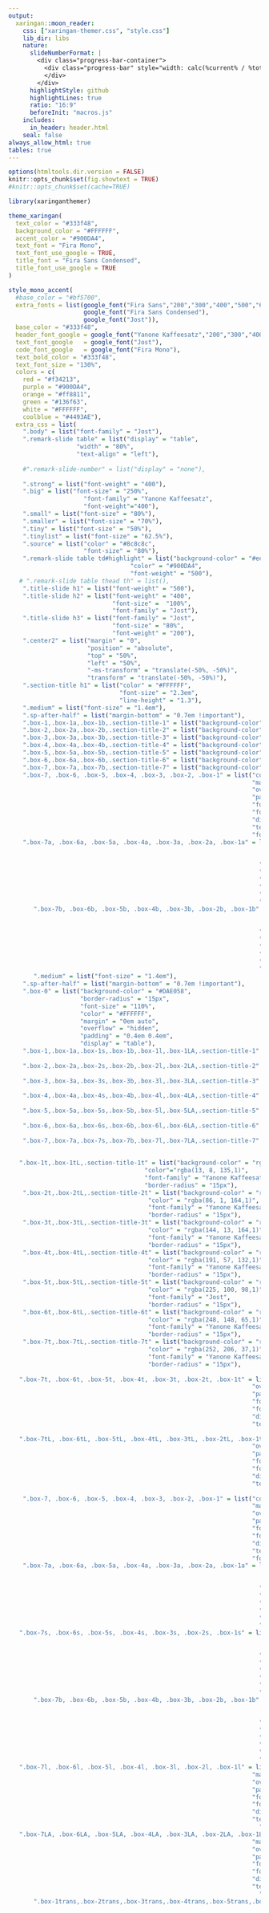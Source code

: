 ```yaml
---
output:
  xaringan::moon_reader:
    css: ["xaringan-themer.css", "style.css"]
    lib_dir: libs
    nature:
      slideNumberFormat: |
        <div class="progress-bar-container">
          <div class="progress-bar" style="width: calc(%current% / %total% * 100%);">
          </div>
        </div>
      highlightStyle: github
      highlightLines: true
      ratio: "16:9"
      beforeInit: "macros.js"
    includes:
      in_header: header.html
    seal: false
always_allow_html: true
tables: true
---
```


```r
options(htmltools.dir.version = FALSE)
knitr::opts_chunk$set(fig.showtext = TRUE)
#knitr::opts_chunk$set(cache=TRUE)
```

```r
library(xaringanthemer)

theme_xaringan(
  text_color = "#333f48",
  background_color = "#FFFFFF",
  accent_color = "#900DA4",
  text_font = "Fira Mono",
  text_font_use_google = TRUE,
  title_font = "Fira Sans Condensed",
  title_font_use_google = TRUE
)

style_mono_accent(
  #base_color = "#bf5700",
  extra_fonts = list(google_font("Fira Sans","200","300","400","500","600"),
                     google_font("Fira Sans Condensed"),
                     google_font("Jost")),
  base_color = "#333f48",
  header_font_google = google_font("Yanone Kaffeesatz","200","300","400","500","600","700"),
  text_font_google   = google_font("Jost"),
  code_font_google   = google_font("Fira Mono"),
  text_bold_color = "#333f48",
  text_font_size = "130%",
  colors = c(
    red = "#f34213",
    purple = "#900DA4",
    orange = "#ff8811",
    green = "#136f63",
    white = "#FFFFFF",
    coolblue = "#4493AE"),
  extra_css = list(
    ".body" = list("font-family" = "Jost"),
    ".remark-slide table" = list("display" = "table",
                   "width" = "80%",
                   "text-align" = "left"),
    
    #".remark-slide-number" = list("display" = "none"),
    
    ".strong" = list("font-weight" = "400"),
    ".big" = list("font-size" = "250%",
                     "font-family" = "Yanone Kaffeesatz",
                     "font-weight"="400"),
    ".small" = list("font-size" = "80%"),
    ".smaller" = list("font-size" = "70%"),
    ".tiny" = list("font-size" = "50%"),
    ".tinylist" = list("font-size" = "62.5%"),
    ".source" = list("color" = "#8c8c8c",
                     "font-size" = "80%"),
    ".remark-slide table td#highlight" = list("background-color" = "#eee1f0",
                                  "color" = "#900DA4",
                                  "font-weight" = "500"),
   # ".remark-slide table thead th" = list(),
    ".title-slide h1" = list("font-weight" = "500"),
    ".title-slide h2" = list("font-weight" = "400",
                             "font-size" =  "100%",
                             "font-family" = "Jost"),
    ".title-slide h3" = list("font-family" = "Jost",
                             "font-size" = "80%",
                             "font-weight" = "200"),
    ".center2" = list("margin" = "0",
                      "position" = "absolute",
                      "top" = "50%",
                      "left" = "50%",
                      "-ms-transform" = "translate(-50%, -50%)",
                      "transform" = "translate(-50%, -50%)"),
    ".section-title h1" = list("color" = "#FFFFFF",
                               "font-size" = "2.3em",
                               "line-height" = "1.3"),
    ".medium" = list("font-size" = "1.4em"),
    ".sp-after-half" = list("margin-bottom" = "0.7em !important"),
    ".box-1,.box-1a,.box-1b,.section-title-1" = list("background-color" = "#5A3D66"),
    ".box-2,.box-2a,.box-2b,.section-title-2" = list("background-color" = "#9442B5"),
    ".box-3,.box-3a,.box-3b,.section-title-3" = list("background-color" = "#4493AE"),
    ".box-4,.box-4a,.box-4b,.section-title-4" = list("background-color" = "#A5AC20"),
    ".box-5,.box-5a,.box-5b,.section-title-5" = list("background-color" = "#DAE058"),
    ".box-6,.box-6a,.box-6b,.section-title-6" = list("background-color" = "#F89441"),
    ".box-7,.box-7a,.box-7b,.section-title-7" = list("background-color" = "#FCCE25"),
    ".box-7, .box-6, .box-5, .box-4, .box-3, .box-2, .box-1" = list("color" = "#FFFFFF",
                                                                    "margin" = "0em auto",
                                                                    "overflow" = "hidden",
                                                                    "padding" = "0.4em 0.4em",
                                                                    "font-weight" = "600",
                                                                    "font-size" = "31px",
                                                                    "display" = "table",
                                                                    "text-align" = "center",
                                                                    "font-family" = "Jost"),
    ".box-7a, .box-6a, .box-5a, .box-4a, .box-3a, .box-2a, .box-1a" = list("color" = "#FFFFFF",
                                                                          "left" = "0px",
                                                                          "overflow" = "hidden",
                                                                      "padding" = "0.4em 0.4em",
                                                                      "font-weight" = "600",
                                                                      "font-size" = "25px",
                                                                      "display" = "table",
                                                                      "text-align" = "center",
                                                                      "font-family" = "Fira Sans"),
       ".box-7b, .box-6b, .box-5b, .box-4b, .box-3b, .box-2b, .box-1b" = list("color" = "#FFFFFF",
                                                                          "left" = "0px",
                                                                          "overflow" = "hidden",
                                                                      "padding" = "0.4em 0.4em",
                                                                      "font-weight" = "600",
                                                                      "font-size" = "25px",
                                                                      "display" = "table",
                                                                      "text-align" = "left",
                                                                      "font-family" = "Fira Sans"),
       ".medium" = list("font-size" = "1.4em"),
    ".sp-after-half" = list("margin-bottom" = "0.7em !important"),
    ".box-0" = list("background-color" = "#DAE058",
                    "border-radius" = "15px",
                    "font-size" = "110%",
                    "color" = "#FFFFFF",
                    "margin" = "0em auto",
                    "overflow" = "hidden",
                    "padding" = "0.4em 0.4em",
                    "display" = "table"),
    ".box-1,.box-1a,.box-1s,.box-1b,.box-1l,.box-1LA,.section-title-1" = list("background-color" = "#5A3D66",
                                                                              "border-radius" = "15px"),
    ".box-2,.box-2a,.box-2s,.box-2b,.box-2l,.box-2LA,.section-title-2" = list("background-color" = "#9442B5",
                                                                              "border-radius" = "15px"),
    ".box-3,.box-3a,.box-3s,.box-3b,.box-3l,.box-3LA,.section-title-3" = list("background-color" = "#4493AE",
                                                                              "border-radius" = "15px"),
    ".box-4,.box-4a,.box-4s,.box-4b,.box-4l,.box-4LA,.section-title-4" = list("background-color" = "#A5AC20",
                                                                              "border-radius" = "15px"),
    ".box-5,.box-5a,.box-5s,.box-5b,.box-5l,.box-5LA,.section-title-5" = list("background-color" = "#DAE058",
                                                                              "border-radius" = "15px"),
    ".box-6,.box-6a,.box-6s,.box-6b,.box-6l,.box-6LA,.section-title-6" = list("background-color" = "#F89441",
                                                                              "border-radius" = "15px"),
    ".box-7,.box-7a,.box-7s,.box-7b,.box-7l,.box-7LA,.section-title-7" = list("background-color" = "#FCCE25",
                                                                              "border-radius" = "15px"),
   
   ".box-1t,.box-1tL,.section-title-1t" = list("background-color" = "rgba(13, 8, 135,0.3)",
                                      "color"="rgba(13, 8, 135,1)",
                                      "font-family" = "Yanone Kaffeesatz",
                                      "border-radius" = "15px"),
    ".box-2t,.box-2tL,.section-title-2t" = list("background-color" = "rgba(86, 1, 164,0.3)",
                                       "color" = "rgba(86, 1, 164,1)",
                                       "font-family" = "Yanone Kaffeesatz",
                                       "border-radius" = "15px"),
    ".box-3t,.box-3tL,.section-title-3t" = list("background-color" = "rgba(144, 13, 164,0.3)",
                                       "color" = "rgba(144, 13, 164,1)",
                                       "font-family" = "Yanone Kaffeesatz",
                                       "border-radius" = "15px"),
    ".box-4t,.box-4tL,.section-title-4t" = list("background-color" = "rgba(191, 57, 132,0.3)",
                                       "color" = "rgba(191, 57, 132,1)",
                                       "font-family" = "Yanone Kaffeesatz",
                                       "border-radius" = "15px"),
    ".box-5t,.box-5tL,.section-title-5t" = list("background-color" = "rgba(225, 100, 98,0.3)",
                                       "color" = "rgba(225, 100, 98,1)",
                                       "font-family" = "Jost",
                                       "border-radius" = "15px"),
    ".box-6t,.box-6tL,.section-title-6t" = list("background-color" = "rgba(248, 148, 65,0.3)",
                                       "color" = "rgba(248, 148, 65,1)",
                                       "font-family" = "Yanone Kaffeesatz",
                                       "border-radius" = "15px"),
    ".box-7t,.box-7tL,.section-title-7t" = list("background-color" = "rgba(252, 206, 37,0.3)",
                                       "color" = "rgba(252, 206, 37,1)",
                                       "font-family" = "Yanone Kaffeesatz",
                                       "border-radius" = "15px"),
   
   ".box-7t, .box-6t, .box-5t, .box-4t, .box-3t, .box-2t, .box-1t" = list("margin" = "0em auto",
                                                                    "overflow" = "hidden",
                                                                    "padding" = "0.4em 0.4em",
                                                                    "font-weight" = "600",
                                                                    "font-size" = "25px",
                                                                    "display" = "table",
                                                                    "text-align" = "center"),
   
   ".box-7tL, .box-6tL, .box-5tL, .box-4tL, .box-3tL, .box-2tL, .box-1tL" = list("margin" = "0em auto",
                                                                    "overflow" = "hidden",
                                                                    "padding" = "0.4em 0.4em",
                                                                    "font-weight" = "600",
                                                                    "font-size" = "50px",
                                                                    "display" = "table",
                                                                    "text-align" = "center"),
   
    ".box-7, .box-6, .box-5, .box-4, .box-3, .box-2, .box-1" = list("color" = "#FFFFFF",
                                                                    "margin" = "0em auto",
                                                                    "overflow" = "hidden",
                                                                    "padding" = "0.4em 0.4em",
                                                                    "font-weight" = "600",
                                                                    "font-size" = "31px",
                                                                    "display" = "table",
                                                                    "text-align" = "center",
                                                                    "font-family" = "Jost"),
    ".box-7a, .box-6a, .box-5a, .box-4a, .box-3a, .box-2a, .box-1a" = list("color" = "#FFFFFF",
                                                                          "left" = "0px",
                                                                          "overflow" = "hidden",
                                                                      "padding" = "0.4em 0.4em",
                                                                      "font-weight" = "600",
                                                                      "font-size" = "25px",
                                                                      "display" = "table",
                                                                      "text-align" = "center",
                                                                      "font-family" = "Yanone Kaffeesatz"),
   ".box-7s, .box-6s, .box-5s, .box-4s, .box-3s, .box-2s, .box-1s" = list("color" = "#FFFFFF",
                                                                          "left" = "0px",
                                                                          "overflow" = "hidden",
                                                                      "padding" = "0.2em 0.2em",
                                                                      "font-weight" = "400",
                                                                      "font-size" = "100%",
                                                                      "display" = "inline",
                                                                      "text-align" = "center",
                                                                      "font-family" = "Yanone Kaffeesatz"),
       ".box-7b, .box-6b, .box-5b, .box-4b, .box-3b, .box-2b, .box-1b" = list("color" = "#FFFFFF",
                                                                          "left" = "0px",
                                                                          "overflow" = "hidden",
                                                                      "padding" = "0.4em 0.4em",
                                                                      "font-weight" = "600",
                                                                      "font-size" = "25px",
                                                                      "display" = "table",
                                                                      "text-align" = "left",
                                                                      "font-family" = "Yanone Kaffeesatz"),
   ".box-7l, .box-6l, .box-5l, .box-4l, .box-3l, .box-2l, .box-1l" = list("color" = "#FFFFFF",
                                                                    "margin" = "0em auto",
                                                                    "overflow" = "hidden",
                                                                    "padding" = "0.4em 0.4em",
                                                                    "font-weight" = "600",
                                                                    "font-size" = "45px",
                                                                    "display" = "table",
                                                                    "text-align" = "center",
                                                                      "font-family" = "Yanone Kaffeesatz"),
   ".box-7LA, .box-6LA, .box-5LA, .box-4LA, .box-3LA, .box-2LA, .box-1LA" = list("color" = "#FFFFFF",
                                                                    "margin" = "0em auto",
                                                                    "overflow" = "hidden",
                                                                    "padding" = "0.4em 0.4em",
                                                                    "font-weight" = "600",
                                                                    "font-size" = "55px",
                                                                    "display" = "table",
                                                                    "text-align" = "center",
                                                                      "font-family" = "Yanone Kaffeesatz"),
       ".box-1trans,.box-2trans,.box-3trans,.box-4trans,.box-5trans,.box-6trans,.box-7trans" = list("background-color" = "#FFFFFF",
                                                                                                 "font-family" = "Yanone Kaffeesatz",
                                                                                                 "border-radius" = "15px",
                                                                                                 "margin" = "0em auto",
                                                                                                 "overflow" = "hidden",
                                                                                                 "padding" = "0.4em 0.4em",
                                                                                                 "font-weight" = "600",
                                                                                                 "font-size" = "31px",
                                                                                                 "display" = "table",
                                                                                                 "text-align" = "center",
                                                                                                 "border-width" = "thick",
                                                                                                 "color" = "#333f48"),
   
       ".box-1Trans,.box-2Trans,.box-3Trans,.box-4Trans,.box-5Trans,.box-6Trans,.box-7Trans" = list("background-color" = "#FFFFFF",
                                                                                                 "font-family" = "Yanone Kaffeesatz",
                                                                                                 "border-radius" = "15px",
                                                                                                 "margin" = "0em auto",
                                                                                                 "overflow" = "hidden",
                                                                                                 "padding" = "0.4em 0.4em",
                                                                                                 "font-weight" = "600",
                                                                                                 "font-size" = "51px",
                                                                                                 "display" = "table",
                                                                                                 "text-align" = "center",
                                                                                                 "border-width" = "thick",
                                                                                                 "color" = "#333f48"),
   
       ".box-1transl,.box-2transl,.box-3transl,.box-4transl,.box-5transl,.box-6transl,.box-7transl" = list("background-color" = "#FFFFFF",
                                                                                                           "font-family" = "Yanone Kaffeesatz",
                                                                                                           "border-radius" = "15px",
                                                                                                           "left" = "0px",
                                                                                                           "overflow" = "hidden",
                                                                                                           "padding" = "0.4em 0.4em",
                                                                                                           "font-weight" = "600",
                                                                                                           "font-size" = "31px",
                                                                                                           "display" = "table",
                                                                                                           "text-align" = "left",
                                                                                                           "border-width" = "thick",
                                                                                                           "color" = "#333f48"),
   
   
    ".box-1trans,.box-1transl,.box-1Trans" = list("border"="5px solid #5A3D66"),
    ".box-2trans,.box-2transl,.box-2Trans" = list("border"="5px solid #9442B5"),
    ".box-3trans,.box-3transl,.box-3Trans" = list("border"="5px solid #4493AE"),
    ".box-4trans,.box-4transl,.box-4Trans" = list("border"="5px solid #A5AC20"),
    ".box-5trans,.box-5transl,.box-5Trans" = list("border"="5px solid #DAE058"),
    ".box-6trans,.box-6transl,.box-6Trans" = list("border"="5px solid rgba(248, 148, 65,1)"),
    ".box-7trans,.box-7transl,.box-7Trans" = list("border"="5px solid rgba(252, 206, 37,1)"),
   
   ".image-80 img" = list("scale" = "80%"),
   ".pull-left-little_l" = list("float" = "left",
                                "width" = "57%"),
   ".pull-right-little_l" = list("float" = "right",
                                "width" = "37%"),
   ".pull-left-little_r" = list("float" = "left",
                                "width" = "27%"),
   ".pull-right-little_r" = list("float" = "right",
                                "width" = "67%")

  )
)

#,"li" = list("font-size" = "150%")
#    "li" = list("font-size" = "110%"),
#    "ul" = list("font-size" = "110%"),
#color palette
#5601A4
#900DA4
#F89441
#FCCE25
```

```r
library(knitr)
library(showtext)
library(xaringanExtra)

options(knitr.table.format = "html") 

#xaringanExtra::use_scribble()

```

```r
font_add_google("Fira Sans Condensed", "Fira Sans Condensed")
font_add_google("Fira Sans", "Fira Sans")
font_add_google("Jost", "Jost")
```

```r
library(tidyverse)
library(ggthemes)
library(ggplot2)
library(firasans)
library(hrbrthemes)
library(extrafont)
library(RColorBrewer)
library(viridis)
library(firasans)
library(hrbrthemes)
library(extrafont)
library(gridExtra)
library(pBrackets)
library(patchwork)

#loadfonts(device = "win")

options(scipen = 0)
```

class: inverse, center, middle

<br>

.left[
<h1 class="title-own">Beyond Exclusion:<br/>The Role of High-Stake Testing on Attendance the Day of the Test</h1>]

.pull-left-little_l[
<br>
<br>
<br>
<br>
<br>
<br>

.left[.small[Microsoft Research Seminar<br>May 19th, 2022]]]

.pull-right-little_l[
<br>
.small[.right[Magdalena Bennett&nbsp;&nbsp;&nbsp;<br>*The University of Texas at Austin*&nbsp;&nbsp;&nbsp;]]

<br>
.small[.right[Christopher Neilson&nbsp;&nbsp;&nbsp;<br>*Princeton University*&nbsp;&nbsp;&nbsp;]]

<br>
.small[.right[Nicolás Rojas&nbsp;&nbsp;&nbsp;<br>*Columbia University*&nbsp;&nbsp;&nbsp;]]

]
<br>
<br>
<br>


---
# The big picture

--
.pull-left[
<br>
<br>
.center[.box-2Trans[Causal Inference]]

]


.pull-right[
<br>
<br>
.center[.box-3Trans[Prediction (ML)]]

]
--

.center[
![:scale 30%](https://raw.githubusercontent.com/maibennett/presentations/main/content/presentations/Attendance/PRC_20220426/images/arrows.png)]
.box-5Trans[Evidence-Based Policy]

---
# Motivation

- Results from **.coolblue[high-stakes tests]** widely used in education policy
   
   - E.g. funding, promotions, school closures, school choice, etc.

--
<br>
<br>

- **.coolblue[Assumption]**: Standardize tests used as a proxy of school quality


--
<br>

.box-3Trans[Is it so?]

---
# Motivation

.pull-left[
.center[
![:scale 75%](https://raw.githubusercontent.com/maibennett/presentations/main/content/presentations/Attendance/Salem_20220405/images/test_scandal1.png)
]
]

--

.pull-right[
.center[
![:scale 75%](https://raw.githubusercontent.com/maibennett/presentations/main/content/presentations/Attendance/Salem_20220405/images/test_discrimination.png)
]
]

---
# Motivation

- Beyond explicit cheating and socioeconomic sorting: **.coolblue[Students' exclusion]**

  - E.g.: Reclassification of low-performers as students with disabilities .small[(Figlio & Loeb, 2011)]
  - Use of disciplinary measures to exclude low-performers .small[(Figlio, 2006)]

--
<br>
<br>
- Less attention on **.coolblue[non-representative attendance patterns]**
  
  - Differences between scores before and after imputation .small[(Cuesta et al., 2020)]

--
<br>
<br>
- Schools have **.coolblue[incentives]** to game the system

  - Especially in **.coolblue[high-accountability settings]**

---
# This paper

**.coolblue[Attendance Patterns]**

- Event study approach:

  - *How do these exclusions patterns look like? Are these the same for every (type of) school and every grade?*
  
  - Focus beyond bottom performers
  
  - Robustness checks for alternative mechanisms

--

**.coolblue[Imputation Policies]**

- Machine learning prediction:

  - Identification of schools that are most likely gaming the system
  
  - Consequences of blanket policies in imputation of scores

---
# Outline

1. Motivation

2. Chilean educational context

3. Attendance patterns:

  - .small[Event study for different years, grades, and performance]
  - .small[Potential mechanisms]

4. Prediction approach:

  - .small[Difference between predicted and observed distributions]
  - .small[Potential consecuences of imputation]

5. Conclusions and next steps

---
background-position: 50% 50%
class: left, middle, inverse
<br>
<br>
<br>
<br>
<br>
<br>
<br>
.big[
The Chilean Educational Context
]

---
# The Chilean context: Standardized testing

- Chile has a **.coolblue[universal voucher system]** (school choice)

--
<br>
<br>

- Universal standardized testing since 1980's (SIMCE)
  
  - For all 4th graders; then extended to other grades.

--
<br>
<br>

- SIMCE as **.coolblue[high-stake]** testing:

  - Results widely available in a universal voucher system
  
  - Tied to teachers' bonuses
  
  - Tied to budget restrictions and school closures
  
---
# SIMCE and absenteeism

- Use of **.coolblue[pre-filled communication]** for parents to be sent out by schools

  - Evidence that parents from lower-income students are less likely to receive information
  
--
<br>
<br>

- **.coolblue[No real consequences for low attendance]**:
  
  - Between 2005-2007, non-representative results where marked with symbols
  
  - No imputation strategy so far
  
--
<br>
<br>

- Improvement of regulation for **.coolblue[justifying students exclusion]**

  - E.g. specific disabilities (blindness) or non-Spanish speakers.


---
background-position: 50% 50%
class: left, middle, inverse
<br>
<br>
<br>
<br>
<br>
<br>
<br>
.big[
Attendance Patterns for the Day of the Test
]

---
# How to evaluate the effect of "day of the test" on abstenteeism?

- Some studies assessing the **.coolblue[effect of attendance manipulation]**:

  - Focus on distortions (difference between imputed and observed scores) .small[(Cuesta et al., 2020)]
  
  - Manipulation for specific vulnerable schools (SEP) to raise scores .small[(Feigenberg et al., 2019; Quezada & Hippel, 2017)]

--
<br>
<br>
- **.coolblue[This paper]**: Event study between 2011 and 2018 for all tested grades.

  - Focus on attendance by within-school performance
  
  - Use of alternative non-high-stake test to analyze potential mechanisms
  
  - Use of unpublished survey for communication and incentives around SIMCE
  
---
# Data Available

- **.coolblue[Standardized tests 2011-2018 (SIMCE)]**

  - Scores at student and school level for different subjects (Math, Language, History, and Science)
  
  - Student's socioeconomic characterization (parental questionnaire)

--
<br>
<br>

- **.coolblue[Daily attendance data 2011-2018 (SIGE)]**

  - Use for voucher payments (each day has &#126; 2.5 million records)
  
--
<br>
<br>

- **.coolblue[GPA Performance 2011-2018 (Rendimiento)]**

  - Use GPA performance deciles within school-grade
  
---
# Observations from our data

```r
library(kableExtra)

obs <- read.csv("https://raw.githubusercontent.com/maibennett/presentations/main/content/presentations/Attendance/Salem_20220405/data/obs_tested.csv")

kableExtra::kable(obs, align = "lccc", caption = "Data description",
             col.names = c('Grade', 'Years tested', 'Num Schools', 'Num Students'), format = "html",
             format.args = list(big.mark = ',')) %>% 
  kable_paper(bootstrap_options = c("hover","condensed"), full_width = FALSE)
```

---
# Empirical approach for difference in attendance

- Event study centered around the day of the test:

$$Y_{ipsgt} = \sum_{P=1}^5\sum_{T=-4}^5 \tau^{PT}D^{PTG^*}_{ipsgt} + \gamma_{pt} +\alpha_i + \epsilon_{ipsgt}$$

Where
- $Y_{ipsgt}$: Binary attendance for student $i$, from GPA group $p$, in school $s$ and grade $g$, for day $t$ (centered around the day of the test).

- $D^{PTG^*}_{ipsgt}$: Indicator variable $\mathrm{I(p = P, t = T, g = G^*)}$, where $G^*$ is the tested grade. Coefficient of interest is $D^{P0G^*}$.

---
# Clear difference in attendance by performance for 2nd grade

```r
library(ggplot2)
library(tidyverse)
library(hrbrthemes)
library(firasans)
library(haven)
library(scales)
library(patchwork)

# Directories
dir_data <- "C:/Users/mc72574/Dropbox/UT/UT Research/Asistencia/archivos_mai_18032022/"
dir_output <- "C:/Users/mc72574/Dropbox/Hugo/Sites/presentations/content/presentations/Attendance/Salem_20220405/images/"

# Color palettes:
text_color <- "#333f48"
#cols <- c("#0D0887","#5601A4","#900DA4","#BF3984","#E16462","#F89441","#FCCE25")
#cols <- c("#003f5c","#58508d","#bc5090","#ff6361","#ffa600")
cols <- c("#5A3D66","#9442B5","#4493AE","#A5AC20","#DAE058")

results <- haven::read_dta(paste0(dir_data, "results.dta"))


# Builds a function that generates a graph 
graph_maker <- function(nyear, ngrado){
  graph <- ggplot(data = results %>% 
                    filter(agno == nyear & grado == ngrado & mod == 3 & gpa == 1)) + 
    geom_line(aes( y = est*100, x = t,  color = "LP (D1)")) + 
    geom_line(aes( y = cil*100, x = t, color = "LP (D1)"), linetype = "dashed") +
    geom_line(aes( y = ciu*100, x = t, color = "LP (D1)"), linetype = "dashed") +
    geom_point(aes( y = est*100, x = t, color = "LP (D1)", fill = "LP (D1)"), size = 3, pch=21, stroke = 1.1) + 
    geom_line(data = results %>% 
                filter(agno == nyear & grado == ngrado & mod == 3 & gpa == 4), aes( y = est*100, x = t, color = "HP (D10)")) + 
    geom_line(data = results %>% 
                filter(agno == nyear & grado == ngrado & mod == 3 & gpa == 4), aes( y = cil*100, x = t, color = "HP (D10)"), linetype = "dashed") +
    geom_line(data = results %>% 
                filter(agno == nyear & grado == ngrado & mod == 3 & gpa == 4), aes( y = ciu*100, x = t, color = "HP (D10)"), linetype = "dashed") +
    geom_point(data = results %>% 
                 filter(agno == nyear & grado == ngrado & mod == 3 & gpa == 4), aes( y = est*100, x = t, color = "HP (D10)",
                                                                                     fill = "HP (D10)"),
               size = 3, pch = 21, stroke = 1.1) + 
    geom_hline(yintercept = 0) + 
    #geom_hline(yintercept = -4, color = "gray" ) + 
    #geom_hline(yintercept = 4, color = "gray") + 
    geom_vline(xintercept = 0, color = text_color, linetype = "dashed", lwd = 0.8) +
    scale_x_continuous( labels = scales::number_format(accuracy = 1), breaks = -5:5 ) +
    scale_y_continuous( breaks = seq(from = -8, to = 8, by = 2), lim = c(-8, 8), 
                        labels = dollar_format(suffix = "%", prefix = "") ) + 
    xlab("Days since test") + ylab("Event study estimate")+
    theme_ipsum_fsc() +
    theme(plot.margin=unit(c(1,1,1.5,1.2),"cm"),
          panel.grid.major.x = element_blank(),
          panel.grid.minor.x = element_blank(),
          #panel.grid.major.y = element_blank(),
          panel.grid.minor.y = element_blank(),
          axis.line = element_line(colour = "dark grey"))+
    scale_color_manual(values=c(cols[3], cols[4]), name = "Estimate",
                       labels = c("10th GPA Decile", "1st GPA Decile")) + 
    scale_fill_manual(values=c(alpha(cols[3],0.8), alpha(cols[4],0.8)), name = "Estimate",
                      labels = c("10th GPA Decile", "1st GPA Decile")) + 
    theme(legend.position = c(0.9,0.9)) +
    theme(axis.title.x = element_text(size=18),#margin = margin(t = 10, r = 0, b = 0, l = 0)),
          axis.text.x = element_text(size=14),
          axis.title.y = element_text(size=18),#margin = margin(t = 0, r = 10, b = 0, l = 0)),
          axis.text.y = element_text(size=14),
          plot.title = element_text(size=30),
          legend.title = element_blank())
  if (ngrado != 2) {
    graph <- graph + geom_vline(xintercept = 1, color = text_color, linetype = "dashed", lwd=0.8) 
  }
  return(graph)
}

g2 <- graph_maker(2014, 2) #+ ggtitle("2nd grade") + theme(plot.title = element_text(hjust = 0))
g4 <- graph_maker(2014, 4) #+ ggtitle("4th grade") + theme(plot.title = element_text(hjust = 0))
g6 <- graph_maker(2014, 6) #+ ggtitle("6th grade") + theme(plot.title = element_text(hjust = 0))
g8 <- graph_maker(2014, 8) #+ ggtitle("8th grade") + theme(plot.title = element_text(hjust = 0))
g10 <- graph_maker(2014, 10) #+ ggtitle("10th grade") + theme(plot.title = element_text(hjust = 0))

g2
```

---
# No effect on lower performers for 10th grade

```r
g10
```

---
# Attendance patterns differ by grade

```r
library(lemon)

temp1 <- haven::read_dta(paste0(dir_data, "temp_t3.dta"))
round_esp <- function(var){
  trunc(round(var, digits = 2)*100)/100
}
# Data to build the graph 
data_graph <- temp1 %>%
  dplyr::select(- stakes) %>% 
  filter(agno == 2014) %>%  
  pivot_longer(.,  starts_with("est") | starts_with("se") | starts_with("pval"), names_to = "variable", values_to = "value") %>% 
  mutate(variable = as.factor(variable)) %>% 
  mutate(variable = recode_factor(variable, `est1` = "D1", `est2` = "D2", `est3` = "D3D8", `est4` = "D9", `est5` = "D10", `est98` = "D10-D1", `est97` = "All")) %>% 
  filter(str_detect(variable, "se") == F & str_detect(variable, "pval") == F) %>%   
  mutate(value = value*100)  

gr <- data_graph  %>% 
  filter(variable != "All" & variable != "D10-D1") %>% 
  mutate(grado = as.factor(grado) %>% 
           forcats::fct_relevel("6", "8", "10", "2", "4") %>% 
           recode_factor(`6` = "6th Grade", `8` = "8th Grade", `10` = "10th Grade", `2` = "2nd Grade", `4` = "4th Grade"),
         variable =  variable %>% recode_factor(`D1` = "1st Decile", `D2` = "2nd Decile", `D3D8` = "3rd-8th Decile", `D9` = "9th decile", `D10` = "10th decile")) %>% 
  ggplot(., aes(x = variable, y = value)) +
  geom_segment( aes(x = variable, xend = variable, y = 0, yend = value), color = "grey") + 
    geom_hline(yintercept = 0, color = "grey") + 
  geom_hline(yintercept = 0, color = "grey") +  
  geom_hline(yintercept = -4, color = "grey90") +
  geom_hline(yintercept = -6, color = "grey90") + 
  geom_hline(yintercept = 4, color = "grey90") +  
  geom_hline(yintercept = 6, color = "grey90") +
  geom_hline(yintercept = -2, color = "grey90") +
  geom_hline(yintercept = 2, color = "grey90") + 
  geom_point( aes(x = variable, y = value, color = variable, fill=variable), pch = 21, size = 4, stroke = 1.1) +
  #theme_light() +
  theme(
    panel.grid.major.x = element_blank(),
    panel.border = element_blank(),
    axis.ticks.x = element_blank()
  ) +
  xlab("\n GPA Performance") +
  ylab("Change in Attendance \n") + theme_ipsum_fsc() + 
  scale_y_continuous(limits= c(-6, 4), breaks =  seq(from = -6, to = 4, by = 2), labels = dollar_format(suffix = "%", prefix = "")) + 
  facet_wrap(~grado, ncol = 3, as.table = F) + 
  scale_colour_discrete("GPA") + 
  theme(legend.title.align=0.5) + 
  scale_x_discrete(labels=c("1st Decile" = "D1", "2nd Decile" = "D2", "3rd-8th Decile" = "D3D8",
                            "9th decile" = "D9", "10th decile" = "D10")) + 
  scale_color_manual("GPA", values = c(cols[1], cols[2], cols[3], cols[4], cols[5])) + 
  scale_fill_manual("GPA", values = c(alpha(cols[1],0.8), alpha(cols[2],0.8), alpha(cols[3],0.8), 
                                      alpha(cols[4],0.8), alpha(cols[5],0.8))) + 
  theme_ipsum_fsc(plot_title_face = "bold",plot_title_size = 20) +
  labs(caption = "Note: p < 0.05 for all estimates except those touching the 0 bar. \n Markers symbols are the coefficients of the effect of testing on attendance.", color = text_color) +
      theme(plot.margin=unit(c(1,1,1.5,1.2),"cm"),
          panel.grid.major.x = element_blank(),
          panel.grid.minor.x = element_blank(),
          panel.grid.major.y = element_blank(),
          panel.grid.minor.y = element_blank(),
          axis.line = element_line(colour = "dark grey")) +
  theme(axis.text=element_text(size = 14), axis.title = element_text(size = 16,face="bold")) + 
  theme(legend.title = element_text(size = 14, face = "bold"), 
        legend.text = element_text( size = 12),
        strip.text = element_text(size = 14, family = "Fira Sans Condensed"), 
        plot.caption = element_text(size = 12))

shift_legend2 <- function(p) {
  # ...
  # to grob
  gp <- ggplotGrob(p)
  facet.panels <- grep("^panel", gp[["layout"]][["name"]])
  empty.facet.panels <- sapply(facet.panels, function(i) "zeroGrob" %in% class(gp[["grobs"]][[i]]))
  empty.facet.panels <- facet.panels[empty.facet.panels]
  
  # establish name of empty panels
  empty.facet.panels <- gp[["layout"]][empty.facet.panels, ]
  names <- empty.facet.panels$name
  # example of names:
  #[1] "panel-3-2" "panel-3-3"
  
  # now we just need a simple call to reposition the legend
  reposition_legend(p, 'center', panel=names)
}

shift_legend2(gr)
```

---
# Potential mechanisms that explain these patterns

- Students are **.coolblue[excluded due to other reasons]** (justified)

<br>
- Students experience a **.coolblue[disutility from testing]**

<br>

- Schools directly **.coolblue[(des)incentivize attendance of (lower)higher performers]**

---
# Use of exemptions to exclude students don't tell the whole story


- Students are **.coolblue[excluded due to other reasons]** (justified):

  - Change in exemption policy in 2012 $\rightarrow$ reduction in exempted students (flattened)
  
  - Results remain similar after 2012

--

```r
library(kableExtra)

results_nee <- haven::read_dta(paste0(dir_data, "results_nee.dta"))
results_nee <- results_nee %>% mutate(est = est * 100, cil = cil *100, ciu = ciu * 100)

graph <- function(ngrado, nyear){
  # Base graph
  base_nee <- ggplot(data = results_nee %>% 
                        filter(agno == nyear & grado == ngrado & mod == 3 & gpa == 1)) + 
     geom_line(aes( y = est, x = t,  color = "LP (D1)")) + 
     geom_point(aes( y = est, x = t, color = "LP (D1)", fill = "LP (D1)"), pch=21, size = 2, stroke=1.1) + 
     geom_line(data = results_nee %>% 
                 filter(agno == nyear & grado == ngrado & mod == 3 & gpa == 2), aes( y = est, x = t, color = "LP (D2)"))  + 
     geom_point(data = results_nee %>% 
                  filter(agno == nyear & grado == ngrado & mod == 3 & gpa == 2), aes( y = est, x = t, color = "LP (D2)", fill = "LP (D2)"), pch=21, size = 2, stroke=1.1) + theme_classic() + 
     geom_hline(yintercept = 0) + 
     geom_hline(yintercept = -4, color = "gray" ) + 
     geom_hline(yintercept = 4, color = "gray") + 
     geom_vline(xintercept = 0, color = text_color, linetype = "dashed") +
     scale_x_continuous( labels = scales::number_format(accuracy = 1), breaks = -5:5 ) +
     scale_y_continuous( breaks = seq(from = -8, to = 8, by = 4), lim = c(-8, 8), labels = dollar_format(suffix = "%", prefix = "")) #+ 
     #xlab("Days since test") + ylab("Event study estimate")+
     #theme(legend.title=element_blank()) #+ 
    #scale_color_manual(values=c(cols[2], cols[3])) +
    #scale_color_manual(values = c(alpha(cols[2],0.3),alpha(cols[3],0.3)))
  
  
  # Graph With and without  NEE 
  CI_nee <- base_nee + 
    geom_line(data = results_nee %>% 
                filter(agno == nyear & grado == ngrado & mod == 30 & gpa == 1), aes( y = est, x = t, color = "LP (D1) (w/o) exempted"), linetype = "dashed") + 
    geom_point(data = results_nee %>% 
                 filter(agno == nyear & grado == ngrado & mod == 30 & gpa == 1), aes( y = est, x = t, color = "LP (D1) (w/o) exempted", fill = "LP (D1) (w/o) exempted"), pch=22, size = 2, stroke=1.1) + 
    geom_line(data = results_nee %>% 
                filter(agno == nyear & grado == ngrado & mod == 30 & gpa == 2), aes( y = est, x = t, color = "LP (D2) (w/o) exempted"), linetype = "dashed") + 
    geom_point(data = results_nee %>% 
                 filter(agno == nyear & grado == ngrado & mod == 30 & gpa == 2), aes( y = est, x = t, color = "LP (D2) (w/o) exempted", fill = "LP (D2) (w/o) exempted"), pch=22, size = 2, stroke=1.1) + 
    scale_color_manual(name = "Estimate", values = c(cols[2],cols[3], cols[4], cols[5])) +
    scale_fill_manual(name = "Estimate", values = c(alpha(cols[2],0.3),alpha(cols[3],0.3), alpha(cols[4],0.3),
                                                    alpha(cols[5],0.3))) +
    scale_linetype_manual(name = "Estimate", values = c("dashed", "dashed", "twodash", "twodash")) 
  
  if (ngrado == 4) {
    CI_nee <- CI_nee + geom_vline(xintercept = 1, color = text_color, linetype = "dashed") 
  }
  return(CI_nee)
}  

g2 <- graph(4,2014) + xlab("Days since test") + ylab("Event study estimate")+
    theme_ipsum_fsc() +
    theme(plot.margin=unit(c(0.5,0,1.5,0),"cm"),
          panel.grid.major.x = element_blank(),
          panel.grid.minor.x = element_blank(),
          #panel.grid.major.y = element_blank(),
          panel.grid.minor.y = element_blank(),
          axis.line = element_line(colour = "dark grey")) +
  theme(legend.position = c(0.8,0.85)) +
    theme(axis.title.x = element_text(size=18),#margin = margin(t = 10, r = 0, b = 0, l = 0)),
          axis.text.x = element_text(size=14),
          axis.title.y = element_text(size=18),#margin = margin(t = 0, r = 10, b = 0, l = 0)),
          axis.text.y = element_text(size=14),
          plot.title = element_text(size=30),
          legend.title = element_blank())
  

g2

```
  
---
# No self-selection from students because of testing

.pull-left[
- Students experience a **.coolblue[disutility from testing]**

  - Use of **.coolblue[no-stake test]** applied to schools $\rightarrow$ No effect on attendance

]

.pull-right[
.small[
```r
tab_no_stakes <- read.csv("https://raw.githubusercontent.com/maibennett/presentations/main/content/presentations/Attendance/Salem_20220405/data/no_stake_results.csv")

kableExtra::kable(tab_no_stakes, align = "lccccc", caption = "Results for No-Stakes Test",
             col.names = c('Grade - Year', 'D1', 'D2', 'D3D8', 'D9', 'D10'), format = "html") %>% 
  kable_paper(bootstrap_options = c("hover","condensed"), full_width = FALSE)
```
]
]

---
# Differences in communication and incentives between high and low performers

- Schools directly **.coolblue[(des)incentivize attendance of (lower)higher performers]**

  - 2017 survey for students in test-taking grades.

```r
tab4th <- read.csv("https://raw.githubusercontent.com/maibennett/presentations/main/content/presentations/Attendance/Salem_20220405/images/survey_4th.csv")

tab10th <- read.csv("https://raw.githubusercontent.com/maibennett/presentations/main/content/presentations/Attendance/Salem_20220405/images/survey_10th.csv")

kableExtra::kable(tab4th, align = "lcccc", caption = "Results for 4th Grade",
             col.names = c('GPA Decile', 'Told', 'Notification', 'Preparation', 'Grades'), format = "html") %>% 
  kable_paper(bootstrap_options = c("hover","condensed"), full_width = FALSE)
```


---
# Differences in communication and incentives between high and low performers

- Schools directly **.coolblue[(des)incentivize attendance of (lower)higher performers]**

  - 2017 survey for students in test-taking grades.

```r
tab10th %>% kbl(align = "lcccc", caption = "Results for 10th Grade",
             col.names = c('GPA Decile', 'Told', 'Notification', 'Preparation', 'Grades'), format = "html") %>% 
  kable_paper(bootstrap_options = c("hover","condensed"), full_width = FALSE)
```

---
background-position: 50% 50%
class: left, middle, inverse
<br>
<br>
<br>
<br>
<br>
<br>
<br>
.big[
Predicting the Counterfactual
]

---
# How do these results compare to predicted counterfactual?

- Can we use **.coolblue[this existing rich panel data]** to predict attendance on the day of the test *as if it was a regular day*?

--
<br>
<br>

- Use **.coolblue[XGBoost]** with panel data for **.coolblue[attendance prediction]** 

  - Model includes fixed effects by day of the week, school, grade, and student. 
  
  - Also includes sibling attendance and attendance lag.

--
<br>
<br>

- Use data for 4th grade (2017): 

  - Data **.coolblue[before]** the test to **.coolblue[predict attendance on the day of the test]**.

---
# Overall predictions over performance distribution

```r
df_plot <- read.csv("https://raw.githubusercontent.com/maibennett/presentations/main/content/presentations/Attendance/Salem_20220405/data/plot_data_xgb2017_updated_1_100_lag_all.csv")

df_plot$GPA_pos = factor(df_plot$GPA_pos, levels = c("D1","D2","D3D8","D9","D10"))

ggplot(data = df_plot, aes(x = GPA_pos, y = outcome*100, fill = factor(type), color = factor(type))) + 
  geom_bar(stat="identity",position = "dodge2", alpha=.6, lwd=1.5) +
  geom_errorbar(aes(x=GPA_pos, ymin=ci_l*100, ymax=ci_h*100), width=0.4, colour="dark grey", alpha=0.9, size=1.3,
                position = position_dodge(width = 1))+
  scale_y_continuous(limits=c(50,100),oob = rescale_none) +
  scale_color_manual(values = c(cols[3],cols[5])) +
  scale_fill_manual(values = c(alpha(cols[3],0.8),alpha(cols[5],0.8))) +
  theme_bw()+
  xlab("GPA deciles") + ylab("% Attendance") +
  #ggplot2::annotate("text", x = 10, y = 6, label = "Adj. R2 = 0.48", size = 6, colour = "dark grey", hjust=0,family="Fira Sans Condensed") +
  theme_ipsum_fsc(plot_title_face = "bold",plot_title_size = 24) + #plain
  theme(plot.margin=unit(c(1,1,1.5,1.2),"cm"),
        panel.grid.major.x = element_blank(),
        panel.grid.minor.x = element_blank(),
        panel.grid.major.y = element_blank(),
        panel.grid.minor.y = element_blank(),
        axis.line = element_line(colour = "dark grey"))+
  theme(axis.title.x = element_text(size=18),#margin = margin(t = 10, r = 0, b = 0, l = 0)),
        axis.text.x = element_text(size=14),
        axis.title.y = element_text(size=18),#margin = margin(t = 0, r = 10, b = 0, l = 0)),
        axis.text.y = element_text(size=14),legend.position=c(0.1,0.1),
        legend.title = element_blank(),
        legend.text = element_text(size=15),
        legend.background = element_rect(fill="white",colour ="white"),
        title = element_text(size=14)) +
  facet_wrap(~factor(grado, levels = c(3,4), labels = c("Non-tested grade", "Tested grade")))


```


---
# Example: Comparisons between schools?

```r
df_plot <- read.csv("https://raw.githubusercontent.com/maibennett/presentations/main/content/presentations/Attendance/Salem_20220405/data/plot_data_xgb2017_updated_1_100_lag_example.csv")

df_plot$GPA_pos = factor(df_plot$GPA_pos, levels = c("D1","D2","D3D8","D9","D10"))

ggplot(data = df_plot, aes(x = GPA_pos, y = outcome*100, fill = factor(type), color = factor(type))) + 
  geom_bar(stat="identity",position = "dodge2", alpha=.6, lwd=1.5) +
  #geom_errorbar(aes(x=GPA_pos, ymin=ci_l*100, ymax=ci_h*100), width=0.4, colour="dark grey", alpha=0.9, size=1.3,
  #              position = position_dodge(width = 1))+
  scale_y_continuous(limits=c(0,100),oob = rescale_none) +
  theme_bw()+
  xlab("GPA deciles") + ylab("% Attendance") +
  scale_color_manual(values = c(cols[3],cols[5])) +
  scale_fill_manual(values = c(alpha(cols[3],0.8),alpha(cols[5],0.8))) +
  #ggplot2::annotate("text", x = 10, y = 6, label = "Adj. R2 = 0.48", size = 6, colour = "dark grey", hjust=0,family="Fira Sans Condensed") +
  theme_ipsum_fsc(plot_title_face = "bold",plot_title_size = 24) + #plain
  theme(plot.margin=unit(c(1,1,1.5,1.2),"cm"),
        panel.grid.major.x = element_blank(),
        panel.grid.minor.x = element_blank(),
        panel.grid.major.y = element_blank(),
        panel.grid.minor.y = element_blank(),
        axis.line = element_line(colour = "dark grey"))+
  theme(axis.title.x = element_text(size=18),#margin = margin(t = 10, r = 0, b = 0, l = 0)),
        axis.text.x = element_text(size=14),
        axis.title.y = element_text(size=18),#margin = margin(t = 0, r = 10, b = 0, l = 0)),
        axis.text.y = element_text(size=14),legend.position=c(0.1,0.1),
        legend.title = element_blank(),
        legend.text = element_text(size=15),
        legend.background = element_rect(fill="white",colour ="white"),
        title = element_text(size=14)) +
  facet_grid(grade_treat ~ factor(rbd, levels = c(10658,25002), labels = c("School 1", "School 2")))
```

---
# Example: Comparisons between schools?

```r
library(ggforce)

ann_plot <- data.frame(rbd = 25002, GPA_pos = factor("D1", levels = c("D1","D2","D3D8","D9","D10")),
                       grade_treat = "Tested")

ggplot(data = df_plot, aes(x = GPA_pos, y = outcome*100, fill = factor(type), color = factor(type))) + 
  geom_bar(stat="identity",position = "dodge2", alpha=.6, lwd=1.5) +
  #geom_errorbar(aes(x=GPA_pos, ymin=ci_l*100, ymax=ci_h*100), width=0.4, colour="dark grey", alpha=0.9, size=1.3,
  #              position = position_dodge(width = 1))+
  scale_y_continuous(limits=c(0,100),oob = rescale_none) +
  theme_bw()+
  xlab("GPA deciles") + ylab("% Attendance") +
  scale_color_manual(values = c(cols[3],cols[5])) +
  scale_fill_manual(values = c(alpha(cols[3],0.8),alpha(cols[5],0.8))) +
  #ggplot2::annotate("text", x = 10, y = 6, label = "Adj. R2 = 0.48", size = 6, colour = "dark grey", hjust=0,family="Fira Sans Condensed") +
  theme_ipsum_fsc(plot_title_face = "bold",plot_title_size = 24) + #plain
  theme(plot.margin=unit(c(1,1,1.5,1.2),"cm"),
        panel.grid.major.x = element_blank(),
        panel.grid.minor.x = element_blank(),
        panel.grid.major.y = element_blank(),
        panel.grid.minor.y = element_blank(),
        axis.line = element_line(colour = "dark grey"))+
  theme(axis.title.x = element_text(size=18),#margin = margin(t = 10, r = 0, b = 0, l = 0)),
        axis.text.x = element_text(size=14),
        axis.title.y = element_text(size=18),#margin = margin(t = 0, r = 10, b = 0, l = 0)),
        axis.text.y = element_text(size=14),legend.position=c(0.1,0.1),
        legend.title = element_blank(),
        legend.text = element_text(size=15),
        legend.background = element_rect(fill="white",colour ="white"),
        title = element_text(size=14)) +
  facet_grid(grade_treat ~ factor(rbd, levels = c(10658,25002), labels = c("School 1", "School 2"))) +
  geom_ellipse(data = ann_plot, aes(x0 = 1, y0 = 60 , a = 0.5, b = 40, angle = 0),
              inherit.aes = FALSE, color = cols[2], lwd=1.2)
```

---
# Can we characterize these schools?

```r
library(factoextra)
library(NbClust)
library(FactoMineR)

df_wide_test <- read.csv("https://raw.githubusercontent.com/maibennett/presentations/main/content/presentations/Attendance/Salem_20220405/data/df_wide_test.csv")

set.seed(123)

PCA_clus <- kmeans(scale(df_wide_test[,-1]), 2, nstart=25)
fviz_cluster(PCA_clus, data = scale(df_wide_test[,-1]), frame.type = "convex",
             geom = c("point"))+ 
  scale_color_manual(values = c(cols[3], cols[2])) +
  scale_fill_manual(values = c(alpha(cols[3],0.3), alpha(cols[2],0.3))) +
  theme_ipsum_fsc() + ggtitle("") + 
  theme(axis.title.x = element_text(size=18),#margin = margin(t = 10, r = 0, b = 0, l = 0)),
        axis.text.x = element_text(size=14),
        axis.title.y = element_text(size=18),#margin = margin(t = 0, r = 10, b = 0, l = 0)),
        axis.text.y = element_text(size=14),legend.position=c(0.1,0.1),
        legend.title = element_blank(),
        legend.text = element_text(size=15),
        legend.background = element_rect(fill="white",colour ="white"),
        title = element_text(size=14))

```

---
# Schools that appear to exclude lower-perfoming students are also more vulnerable

.smaller[
```r
library(modelsummary)

d_tab <- read.csv("https://raw.githubusercontent.com/maibennett/presentations/main/content/presentations/Attendance/Salem_20220405/data/d_tab.csv")

d_tab <- d_tab %>% dplyr::select(-c(X, rbd))

d_tab <- d_tab %>% rename(`Avg. SIMCE Lang` = Avg..SIMCE.Lang,
                          `Avg. SIMCE Math` = Avg..SIMCE.Math,
                          `SEP status` = SEP.status,
                          `% Priority Students` = X..Priority.Students,
                          `Diff D1 GPA` = Diff.D1.GPA,
                          `Diff D2 GPA` = Diff.D2.GPA,
                          `Diff D9 GPA` = Diff.D9.GPA,
                          `Diff D10 GPA` = Diff.D10.GPA)

d_tab$cluster = factor(d_tab$cluster, levels = c(1,2), labels = c("Cluster 1\nSimilar", "Cluster 2\nLower att"))

datasummary_balance(~ cluster, data = d_tab, dinm_statistic = "p.value", fmt = "%.2f", dinm = TRUE, align = c("lcccccc"),
                    output = "html",
                    notes = "Note: Diff DX GPA represents the difference between obs. attendance and predicted attendance for decile X") %>% kable_paper(bootstrap_options = c("hover","condensed"), full_width = FALSE)

```
]

---
# Implications for imputation policies

- **.coolblue[How to handle this absenteeism problem?]**

  - E.g.: Observed attendance (no imputation), attendance as if the test hadn't happened (impute "typical day"), everybody is present.
  
--
<br>
<br>

- Proposals to impute **.coolblue[lowest scores for absent students]** to desincentivize arbitrary exclusion

  - Most vulnerable schools have higher absenteeism rates $\rightarrow$ Increase inequality and non-representativeness

---
# There are differences in score distributions between clusters

```r
dir_data2 = "C:/Users/mc72574/Dropbox/UT/UT Research/Asistencia/"

d_tab <- read.csv(paste0(dir_data2,"data/working/d_tab.csv"))

d_tab %>% filter(!is.na(cluster)) %>%
ggplot(aes(x = Avg..SIMCE.Math, color = factor(cluster), fill = factor(cluster))) +
  geom_density() +
  scale_color_manual(name = "Cluster", labels = c("Similar","Lower att"),values = c(cols[2],cols[3])) +
  scale_fill_manual(name = "Cluster", labels = c("Similar","Lower att"),values = c(alpha(cols[2],0.2),alpha(cols[3],0.2))) +
  xlab("SIMCE Math") + ylab("Density") +
  theme_ipsum_fsc() + #plain
  theme(plot.margin=unit(c(1,1,1,1),"cm"),
        panel.grid.major.x = element_blank(),
        panel.grid.minor.x = element_blank(),
        panel.grid.major.y = element_blank(),
        panel.grid.minor.y = element_blank(),
        axis.line = element_line(colour = "dark grey"))+
  theme(axis.title.x = element_text(size=18),#margin = margin(t = 10, r = 0, b = 0, l = 0)),
        axis.text.x = element_text(size=14),
        axis.title.y = element_text(size=18),#margin = margin(t = 0, r = 10, b = 0, l = 0)),
        axis.text.y = element_text(size=14),legend.position=c(0.9,0.9),
        legend.title = element_text(size = 12),
        legend.text = element_text(size=10),
        legend.background = element_rect(fill="white",colour ="white"),
        title = element_text(size=14))
```

---
# Some imputation exercises

- The previous differences between types of schools **.coolblue[does not capture the true difference]** given non-representative attedance patterns.
  
--
<br>
<br>
- Two incentives working simultaneously:

  - Incentive for **.coolblue[lower-performing students not to attend]** the day of the test
  
  - Incentive for **.coolblue[higher-performing students to attend]** the day of the test
  
--
<br>
<br>
- We will focus on solving the **.coolblue[first one]**.

---
# Some imputation exercises

How can we **.coolblue[impute missing scores]**?

  - **.coolblue[Scenario 1]**: Not impute at all. Show observed distributions.
  
  - **.coolblue[Scenario 2]**: Impute by decile only for the difference between predicted and observed attendance.
    - Imputed score: (a) overall min, (b) decile min
  
  - **.coolblue[Scenario 3]**: Impute every missing student.
    - Imputed score: overall min
  
--

**.coolblue[Some caveats]**:

  - Difference between predicted and obs. captures total incentives/desincentives in attendance.
  
  - Imputed score might be too optimistic (e.g. real score would be lower than observed distribution)
  
---
# Scenario 1 vs Scenario 3: No imputation and Impute all

```r
impute <- read.csv(paste0(dir_data2,"data/working/impute.csv"))

impute2 <- impute

impute2$mean[impute2$imputation %in% c("Impute Pred-Obs (All)", "Impute Pred-Obs (Decile)")] <- NA

ggplot(data = impute2, aes(x = factor(imputation, levels = c("Impute All",
                                                            "Impute Pred-Obs (All)",
                                                            "Impute Pred-Obs (Decile)",
                                                            "No Imputation")), 
                          y = mean, color = factor(cluster), fill = factor(cluster))) +
  geom_segment(aes(x = "Impute All", xend = "Impute All", y = impute$mean[impute$cluster==1 & impute$imputation=="Impute All"],
                   yend = impute$mean[impute$cluster==2 & impute$imputation=="Impute All"]), color = "grey") +
  #geom_segment(aes(x = "Impute Pred-Obs (All)", xend = "Impute Pred-Obs (All)", y = impute$mean[impute$cluster==1 & impute$imputation=="Impute Pred-Obs (All)"],
#                   yend = impute$mean[impute$cluster==2 & impute$imputation=="Impute Pred-Obs (All)"]), color = "grey") +
#  geom_segment(aes(x = "Impute Pred-Obs (Decile)", xend = "Impute Pred-Obs (Decile)", y = impute$mean[impute$cluster==1 & impute$imputation=="Impute Pred-Obs (Decile)"],
#                   yend = impute$mean[impute$cluster==2 & impute$imputation=="Impute Pred-Obs (Decile)"]), color = "grey") +
  geom_segment(aes(x = "No Imputation", xend = "No Imputation", y = impute$mean[impute$cluster==1 & impute$imputation=="No Imputation"],
                   yend = impute$mean[impute$cluster==2 & impute$imputation=="No Imputation"]), color = "grey") +
  
  geom_point(pch = 21, size = 4, stroke = 1.2) +


  scale_color_manual(name = "Cluster", labels = c("Similar","Lower att"),values = c(cols[2],cols[3])) +
  scale_fill_manual(name = "Cluster", labels = c("Similar","Lower att"),values = c(alpha(cols[2],0.8),alpha(cols[3],0.8))) +
  ylab("SIMCE Math") + xlab("") +
  ylim(180,280) +
  coord_flip()+
  theme_ipsum_fsc() + #plain
  theme(plot.margin=unit(c(0.5,0.5,0.5,0.5),"cm"),
        panel.grid.major.x = element_blank(),
        panel.grid.minor.x = element_blank(),
        panel.grid.major.y = element_blank(),
        panel.grid.minor.y = element_blank(),
        axis.line = element_line(colour = "dark grey"))+
  theme(axis.title.x = element_text(size=14),#margin = margin(t = 10, r = 0, b = 0, l = 0)),
        axis.text.x = element_text(size=12),
        axis.title.y = element_text(size=14),#margin = margin(t = 0, r = 10, b = 0, l = 0)),
        axis.text.y = element_text(size=12),legend.position=c(0.25,0.9),
        legend.title = element_text(size = 12),
        legend.text = element_text(size=10),
        legend.background = element_rect(fill="white",colour ="grey"),
        title = element_text(size=14))
```

---
# Imputing Predicted - Observed is less extreme

```r
ggplot(data = impute, aes(x = factor(imputation, levels = c("Impute All",
                                                            "Impute Pred-Obs (All)",
                                                            "Impute Pred-Obs (Decile)",
                                                            "No Imputation")), 
                          y = mean, color = factor(cluster), fill = factor(cluster))) +
  geom_segment(aes(x = "Impute All", xend = "Impute All", y = impute$mean[impute$cluster==1 & impute$imputation=="Impute All"],
                   yend = impute$mean[impute$cluster==2 & impute$imputation=="Impute All"]), color = "grey") +
  geom_segment(aes(x = "Impute Pred-Obs (All)", xend = "Impute Pred-Obs (All)", y = impute$mean[impute$cluster==1 & impute$imputation=="Impute Pred-Obs (All)"],
                   yend = impute$mean[impute$cluster==2 & impute$imputation=="Impute Pred-Obs (All)"]), color = "grey") +
  geom_segment(aes(x = "Impute Pred-Obs (Decile)", xend = "Impute Pred-Obs (Decile)", y = impute$mean[impute$cluster==1 & impute$imputation=="Impute Pred-Obs (Decile)"],
                   yend = impute$mean[impute$cluster==2 & impute$imputation=="Impute Pred-Obs (Decile)"]), color = "grey") +
  geom_segment(aes(x = "No Imputation", xend = "No Imputation", y = impute$mean[impute$cluster==1 & impute$imputation=="No Imputation"],
                   yend = impute$mean[impute$cluster==2 & impute$imputation=="No Imputation"]), color = "grey") +
  
  geom_point(pch = 21, size = 4, stroke = 1.2) +

  scale_color_manual(name = "Cluster", labels = c("Similar","Lower att"),values = c(cols[2],cols[3])) +
  scale_fill_manual(name = "Cluster", labels = c("Similar","Lower att"),values = c(alpha(cols[2],0.8),alpha(cols[3],0.8))) +
  ylab("SIMCE Math") + xlab("") +
  ylim(180,280) +
  coord_flip()+
  theme_ipsum_fsc() + #plain
  theme(plot.margin=unit(c(0.5,0.5,0.5,0.5),"cm"),
        panel.grid.major.x = element_blank(),
        panel.grid.minor.x = element_blank(),
        panel.grid.major.y = element_blank(),
        panel.grid.minor.y = element_blank(),
        axis.line = element_line(colour = "dark grey"))+
  theme(axis.title.x = element_text(size=14),#margin = margin(t = 10, r = 0, b = 0, l = 0)),
        axis.text.x = element_text(size=12),
        axis.title.y = element_text(size=14),#margin = margin(t = 0, r = 10, b = 0, l = 0)),
        axis.text.y = element_text(size=12),legend.position=c(0.25,0.9),
        legend.title = element_text(size = 12),
        legend.text = element_text(size=10),
        legend.background = element_rect(fill="white",colour ="grey"),
        title = element_text(size=14))
```

---
background-position: 50% 50%
class: left, middle, inverse
<br>
<br>
<br>
<br>
<br>
<br>
<br>
.big[
Let's Wrap Up...
]

---
# Conclusions and next steps

- Non-representative patterns of absenteeism **.coolblue[beyond exclusion of low-performers]**
  
  - High heterogeneity between schools
 
--
<br>
<br>

- **.coolblue[Communication strategies]** play important role for **.coolblue[lower-performing students]**

--
<br>
<br>

- Impact of **.coolblue[imputation policies]**?

  - Work in progress: How does non-representativeness and different imputation strategies impact policies and information provision? What score do we impute and for whom?
  
--
<br>
<br>

- Importance of **.coolblue[data availability]**
  
---
class: inverse, center, middle

<br>

.left[
<h1 class="title-own">Beyond Exclusion:<br/>The Role of High-Stake Testing on Attendance the Day of the Test</h1>]

.pull-left-little_l[
<br>
<br>
<br>
<br>
<br>
<br>

.left[.small[Microsoft Research Seminar<br>May 19th, 2022]]]

.pull-right-little_l[
<br>
.small[.right[Magdalena Bennett&nbsp;&nbsp;&nbsp;<br>*The University of Texas at Austin*&nbsp;&nbsp;&nbsp;]]

<br>
.small[.right[Christopher Neilson&nbsp;&nbsp;&nbsp;<br>*Princeton University*&nbsp;&nbsp;&nbsp;]]

<br>
.small[.right[Nicolás Rojas&nbsp;&nbsp;&nbsp;<br>*Columbia University*&nbsp;&nbsp;&nbsp;]]

]
<br>
<br>
<br>